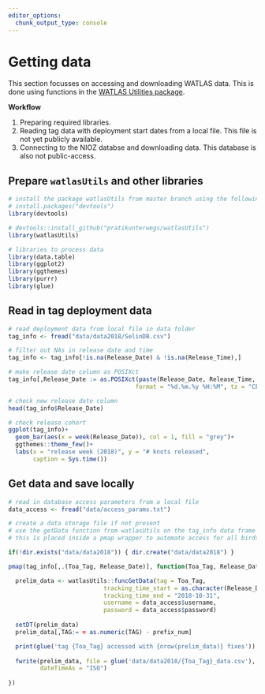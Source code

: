 ```yaml
---
editor_options: 
  chunk_output_type: console
---
```


# Getting data

This section focusses on accessing and downloading WATLAS data. This is done using functions in the [WATLAS Utilities package](https://github.com/pratikunterwegs/watlasUtils). 

**Workflow**

1. Preparing required libraries.
2. Reading tag data with deployment start dates from a local file. This file is not yet publicly available.
3. Connecting to the NIOZ databse and downloading data. This database is also not public-access.

## Prepare `watlasUtils` and other libraries

```r
# install the package watlasUtils from master branch using the following
# install.packages("devtools")
library(devtools)

# devtools::install_github("pratikunterwegs/watlasUtils")
library(watlasUtils)

# libraries to process data
library(data.table)
library(ggplot2)
library(ggthemes)
library(purrr)
library(glue)
```

## Read in tag deployment data

```r
# read deployment data from local file in data folder
tag_info <- fread("data/data2018/SelinDB.csv")

# filter out NAs in release date and time
tag_info <- tag_info[!is.na(Release_Date) & !is.na(Release_Time),]

# make release date column as POSIXct
tag_info[,Release_Date := as.POSIXct(paste(Release_Date, Release_Time, sep = " "),
                                    format = "%d.%m.%y %H:%M", tz = "CET")]

# check new release date column
head(tag_info$Release_Date)
```

```r
# check release cohort
ggplot(tag_info)+
  geom_bar(aes(x = week(Release_Date)), col = 1, fill = "grey")+
  ggthemes::theme_few()+
  labs(x = "release week (2018)", y = "# knots released",
       caption = Sys.time())
```


## Get data and save locally

```r
# read in database access parameters from a local file
data_access <- fread("data/access_params.txt")
```

```r
# create a data storage file if not present
# use the getData function from watlasUtils on the tag_info data frame
# this is placed inside a pmap wrapper to automate access for all birds

if(!dir.exists("data/data2018")) { dir.create("data/data2018") }

pmap(tag_info[,.(Toa_Tag, Release_Date)], function(Toa_Tag, Release_Date){

  prelim_data <- watlasUtils::funcGetData(tag = Toa_Tag,
                           tracking_time_start = as.character(Release_Date),
                           tracking_time_end = "2018-10-31",
                           username = data_access$username,
                           password = data_access$password)
  
  setDT(prelim_data)
  prelim_data[,TAG:= = as.numeric(TAG) - prefix_num]

  print(glue('tag {Toa_Tag} accessed with {nrow(prelim_data)} fixes'))
  
  fwrite(prelim_data, file = glue('data/data2018/{Toa_Tag}_data.csv'),
         dateTimeAs = "ISO")
  
})
```

